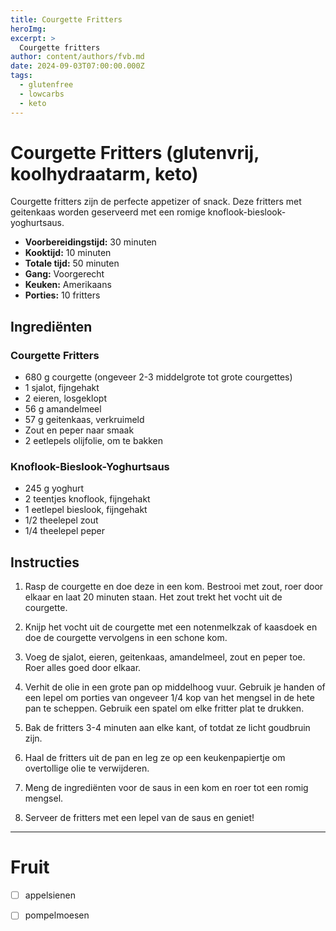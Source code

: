 ```yaml
---
title: Courgette Fritters
heroImg: 
excerpt: >
  Courgette fritters
author: content/authors/fvb.md
date: 2024-09-03T07:00:00.000Z
tags:
  - glutenfree
  - lowcarbs
  - keto
---
```

# Courgette Fritters (glutenvrij, koolhydraatarm, keto)

Courgette fritters zijn de perfecte appetizer of snack. Deze fritters met geitenkaas worden geserveerd met een romige knoflook-bieslook-yoghurtsaus.

- **Voorbereidingstijd:** 30 minuten  
- **Kooktijd:** 10 minuten  
- **Totale tijd:** 50 minuten  
- **Gang:** Voorgerecht  
- **Keuken:** Amerikaans  
- **Porties:** 10 fritters  

## Ingrediënten

### Courgette Fritters
- 680 g courgette (ongeveer 2-3 middelgrote tot grote courgettes)
- 1 sjalot, fijngehakt
- 2 eieren, losgeklopt
- 56 g amandelmeel
- 57 g geitenkaas, verkruimeld
- Zout en peper naar smaak
- 2 eetlepels olijfolie, om te bakken

### Knoflook-Bieslook-Yoghurtsaus
- 245 g yoghurt
- 2 teentjes knoflook, fijngehakt
- 1 eetlepel bieslook, fijngehakt
- 1/2 theelepel zout
- 1/4 theelepel peper

## Instructies

1. Rasp de courgette en doe deze in een kom. Bestrooi met zout, roer door elkaar en laat 20 minuten staan. Het zout trekt het vocht uit de courgette.
   
2. Knijp het vocht uit de courgette met een notenmelkzak of kaasdoek en doe de courgette vervolgens in een schone kom.

3. Voeg de sjalot, eieren, geitenkaas, amandelmeel, zout en peper toe. Roer alles goed door elkaar.

4. Verhit de olie in een grote pan op middelhoog vuur. Gebruik je handen of een lepel om porties van ongeveer 1/4 kop van het mengsel in de hete pan te scheppen. Gebruik een spatel om elke fritter plat te drukken.

5. Bak de fritters 3-4 minuten aan elke kant, of totdat ze licht goudbruin zijn.

6. Haal de fritters uit de pan en leg ze op een keukenpapiertje om overtollige olie te verwijderen.

7. Meng de ingrediënten voor de saus in een kom en roer tot een romig mengsel.

8. Serveer de fritters met een lepel van de saus en geniet!

---

# Fruit
- [ ] appelsienen
- [ ] pompelmoesen

